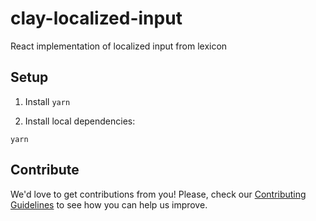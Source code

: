 # clay-localized-input

React implementation of localized input from lexicon

## Setup

1. Install `yarn`

2. Install local dependencies:

```
yarn
```

## Contribute

We'd love to get contributions from you! Please, check our [Contributing Guidelines](https://github.com/liferay/clay/blob/master/CONTRIBUTING.md) to see how you can help us improve.
